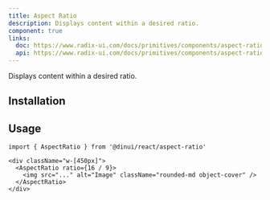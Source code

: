 ```yaml
---
title: Aspect Ratio
description: Displays content within a desired ratio.
component: true
links:
  doc: https://www.radix-ui.com/docs/primitives/components/aspect-ratio
  api: https://www.radix-ui.com/docs/primitives/components/aspect-ratio#api-reference
---
```


Displays content within a desired ratio.


<Example path="ui/aspect-ratio-demo" />

## Installation


<InstallationGuide path="ui/aspect-ratio" />

## Usage

```tsx
import { AspectRatio } from '@dinui/react/aspect-ratio'
```

```tsx
<div className="w-[450px]">
  <AspectRatio ratio={16 / 9}>
    <img src="..." alt="Image" className="rounded-md object-cover" />
  </AspectRatio>
</div>
```

